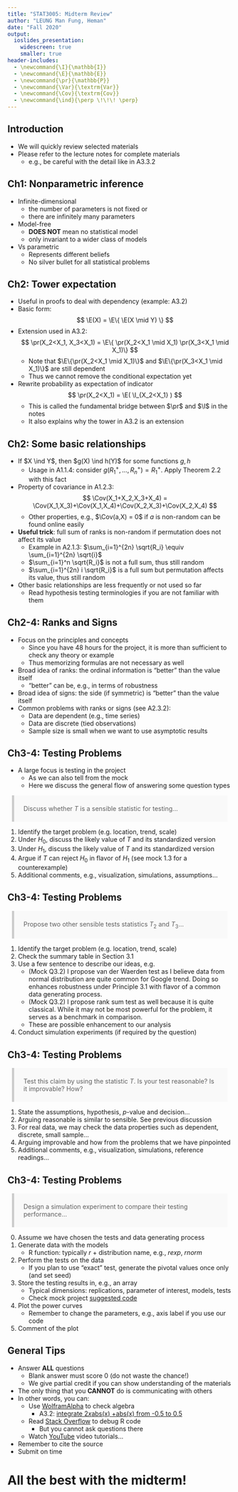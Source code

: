 ```yaml
---
title: "STAT3005: Midterm Review"
author: "LEUNG Man Fung, Heman"
date: "Fall 2020"
output: 
  ioslides_presentation:
    widescreen: true
    smaller: true
header-includes:
  - \newcommand{\I}{\mathbb{I}}
  - \newcommand{\E}{\mathbb{E}}
  - \newcommand{\pr}{\mathbb{P}}
  - \newcommand{\Var}{\textrm{Var}}
  - \newcommand{\Cov}{\textrm{Cov}}
  - \newcommand{\ind}{\perp \!\!\! \perp}
---
```

<style>
blockquote{
  background: #f9f9f9;
  border-left: 5px solid #ccc;
  margin: 0.5em 10px;
  padding: 0.5em 1.5em;
}
</style>

## Introduction
- We will quickly review selected materials
- Please refer to the lecture notes for complete materials
  - e.g., be careful with the detail like in A3.3.2

## Ch1: Nonparametric inference
- Infinite-dimensional
  - the number of parameters is not fixed or
  - there are infinitely many parameters
- Model-free
  - **DOES NOT** mean no statistical model
  - only invariant to a wider class of models
- Vs parametric
  - Represents different beliefs
  - No silver bullet for all statistical problems

## Ch2: Tower expectation
- Useful in proofs to deal with dependency (example: A3.2)
- Basic form: 
$$
\E(X) = \E\{ \E(X \mid Y) \}
$$
- Extension used in A3.2:
$$
\pr(X_2<X_1, X_3<X_1) = \E\{ \pr(X_2<X_1 \mid X_1) \pr(X_3<X_1 \mid X_1)\}
$$
  - Note that $\E\{\pr(X_2<X_1 \mid X_1)\}$ and $\E\{\pr(X_3<X_1 \mid X_1)\}$ are still dependent
  - Thus we cannot remove the conditional expectation yet

- Rewrite probability as expectation of indicator
$$
\pr(X_2<X_1) = \E( \I_{X_2<X_1} )
$$
  - This is called the fundamental bridge between $\pr$ and $\I$ in the notes
  - It also explains why the tower in A3.2 is an extension

## Ch2: Some basic relationships
- If $X \ind Y$, then $g(X) \ind h(Y)$ for some functions $g,h$
  - Usage in A1.1.4: consider $g(R_1^+, \ldots, R_n^+) = R_1^+$. Apply Theorem 2.2 with this fact

- Property of covariance in A1.2.3:
$$
\Cov(X_1+X_2,X_3+X_4) = \Cov(X_1,X_3)+\Cov(X_1,X_4)+\Cov(X_2,X_3)+\Cov(X_2,X_4)
$$
  - Other properties, e.g., $\Cov(a,X) = 0$ if $a$ is non-random can be found online easily
- **Useful trick**: full sum of ranks is non-random if permutation does not affect its value
  - Example in A2.1.3: $\sum_{i=1}^{2n} \sqrt{R_i} \equiv \sum_{i=1}^{2n} \sqrt{i}$
  - $\sum_{i=1}^n \sqrt{R_i}$ is not a full sum, thus still random
  - $\sum_{i=1}^{2n} i \sqrt{R_i}$ is a full sum but permutation affects its value, thus still random
- Other basic relationships are less frequently or not used so far
  - Read hypothesis testing terminologies if you are not familiar with them
  
## Ch2-4: Ranks and Signs
- Focus on the principles and concepts
  - Since you have 48 hours for the project, it is more than sufficient to check any theory or example
  - Thus memorizing formulas are not necessary as well
- Broad idea of ranks: the ordinal information is "better" than the value itself
  - "better" can be, e.g., in terms of robustness
- Broad idea of signs: the side (if symmetric) is "better" than the value itself
- Common problems with ranks or signs (see A2.3.2):
  - Data are dependent (e.g., time series)
  - Data are discrete (tied observations)
  - Sample size is small when we want to use asymptotic results

## Ch3-4: Testing Problems
- A large focus is testing in the project
  - As we can also tell from the mock
  - Here we discuss the general flow of answering some question types

> Discuss whether $T$ is a sensible statistic for testing...

1. Identify the target problem (e.g. location, trend, scale)
2. Under $H_0$, discuss the likely value of $T$ and its standardized version
3. Under $H_1$, discuss the likely value of $T$ and its standardized version
4. Argue if $T$ can reject $H_0$ in flavor of $H_1$ (see mock 1.3 for a counterexample)
5. Additional comments, e.g., visualization, simulations, assumptions...

## Ch3-4: Testing Problems
> Propose two other sensible tests statistics $T_2$ and $T_3$...

1. Identify the target problem (e.g. location, trend, scale)
2. Check the summary table in Section 3.1
3. Use a few sentence to describe our ideas, e.g.
    - (Mock Q3.2) I propose van der Waerden test as I believe data from normal distribution are quite common for Google trend. Doing so enhances robustness under Principle 3.1 with flavor of a common data generating process.
    - (Mock Q3.2) I propose rank sum test as well because it is quite classical. While it may not be most powerful for the problem, it serves as a benchmark in comparison.
    - These are possible enhancement to our analysis
4. Conduct simulation experiments (if required by the question)

## Ch3-4: Testing Problems
> Test this claim by using the statistic $T$. Is your test reasonable? Is it improvable? How?

1. State the assumptions, hypothesis, $p$-value and decision...
2. Arguing reasonable is similar to sensible. See previous discussion
3. For real data, we may check the data properties such as dependent, discrete, small sample...
4. Arguing improvable and how from the problems that we have pinpointed
5. Additional comments, e.g., visualization, simulations, reference readings...

## Ch3-4: Testing Problems
> Design a simulation experiment to compare their testing performance...

0. Assume we have chosen the tests and data generating process
1. Generate data with the models
    - R function: typically *r* + distribution name, e.g., *rexp*, *rnorm*
2. Perform the tests on the data
    - If you plan to use "exact" test, generate the pivotal values once only (and set seed)
3. Store the testing results in, e.g., an array
    - Typical dimensions: replications, parameter of interest, models, tests
    - Check mock project [suggested code](https://drive.google.com/file/d/14qR5BGymHdcX_ziR7y33hBBSPKwk1A4n/view)
4. Plot the power curves
    - Remember to change the parameters, e.g., axis label if you use our code
5. Comment of the plot

## General Tips
- Answer **ALL** questions
  - Blank answer must score 0 (do not waste the chance!)
  - We give partial credit if you can show understanding of the materials
- The only thing that you **CANNOT** do is communicating with others
- In other words, you can:
  - Use [WolframAlpha](https://www.wolframalpha.com/) to check algebra
    - A3.2: [integrate 2*x*abs(x) +abs(x) from -0.5 to 0.5](https://www.wolframalpha.com/input/?i=integrate+2*x*abs%28x%29+%2Babs%28x%29+from+-0.5+to+0.5)
  - Read [Stack Overflow](https://stackoverflow.com/) to debug R code
    - But you cannot ask questions there
  - Watch [YouTube](https://www.youtube.com/) video tutorials...
- Remember to cite the source
- Submit on time

# All the best with the midterm! 